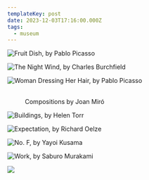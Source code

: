 ```yaml
---
templateKey: post
date: 2023-12-03T17:16:00.000Z
tags:
  - museum
---
```

![](../../assets/art/20231203-fruit-dish.jpg "Fruit Dish, by Pablo Picasso")

![](../../assets/art/20231203-the-night-wind.jpg "The Night Wind, by Charles Burchfield")

![](../../assets/art/20231203-woman-dressing-her-hair.jpg "Woman Dressing Her Hair, by Pablo Picasso")

<figure>
  <div className="grid md:grid-cols-3 gap-4">
    <img src="../../assets/art/20231203-miro-1.jpg" alt="" />
    <img src="../../assets/art/20231203-miro-2.jpg" alt="" />
    <img src="../../assets/art/20231203-miro-3.jpg" alt="" />
  </div>
  <figcaption>Compositions by Joan Miró</figcaption>
</figure>

![](../../assets/art/20231203-buildings.jpg "Buildings, by Helen Torr")

![](../../assets/art/20231203-expectation.jpg "Expectation, by Richard Oelze")

![](../../assets/art/20231203-no-f.jpg "No. F, by Yayoi Kusama")

![](../../assets/art/20231203-work.jpg "Work, by Saburo Murakami")

![](../../assets/art/20231203-IMG_8319.jpg)
